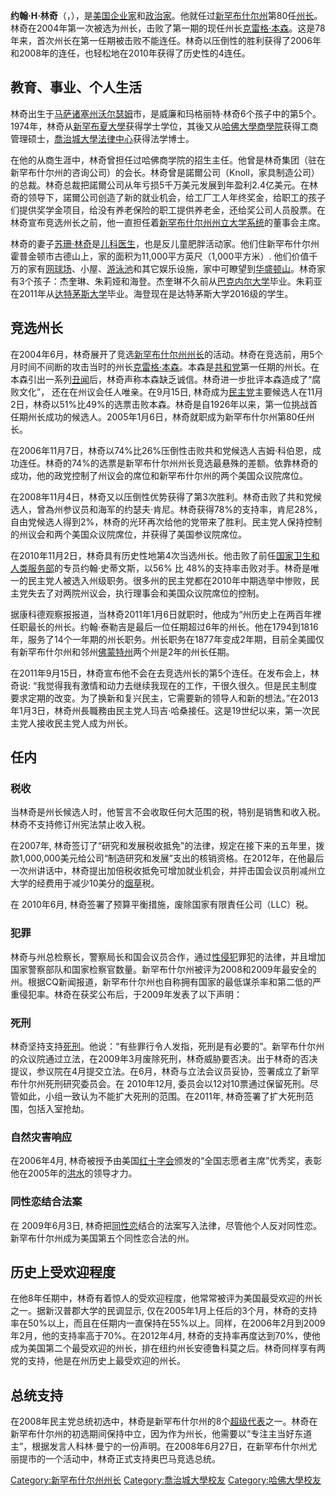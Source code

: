 {{multiple issues|
{{advert|time=2013-11-05T05:36:36+00:00}}
{{non-free|time=2013-11-05T05:36:36+00:00}}
{{blpunsourced|time=2013-11-06T02:52:11+00:00}}
{{copyedit|time=2013-11-06T02:52:11+00:00}}
}}
{{Infobox officeholder
|name        = John Lynch
|image       = Governor John Lynch.jpg
|caption     = 林奇為[[巴拉克·歐巴馬|巴拉克·歐巴馬]]助選（2008年）
|office      = 第80任[[新罕布夏州州長|新罕布夏州州長]]
|term_start  = 2005年1月6日
|term_end    = 2013年1月3日
|predecessor = [[克雷格·本森|克雷格·本森]]
|successor   = [[玛吉·哈桑|玛吉·哈桑]]
|birth_date  = {{birth date and age|1952|11|25}}
|birth_place = [[美國|美國]][[麻薩諸塞州|麻薩諸塞州]][[沃爾瑟姆_(麻薩諸塞州)|沃爾瑟姆]]
|death_date  = 
|death_place = 
|party       = [[民主黨_(美國)|民主黨]]
|spouse      = [[蘇珊·林奇|蘇珊·林奇]]
|children    = 杰奎琳<br>朱莉娅<br>海登
|alma_mater  = [[新罕布夏大學|新罕布夏大學]]<br>[[喬治城大學法律中心|喬治城大學]]<br>[[哈佛大學商學院|哈佛大學]]
|religion    = [[天主教|天主教]]
|signature   = John Lynch signature.svg
|residence   = [[新罕布夏州|新罕布夏州]][[霍普金頓_(新罕布夏州)|霍普金頓]]
}}

'''约翰·H·林奇'''（{{lang-en|John H. Lynch}}，{{bd|1952年|11月25日}}），是[[美国|美国]][[企业家|企业家]]和[[政治家|政治家]]。他就任过[[新罕布什尔州|新罕布什尔州]]第80任[[州长|州长]]。林奇在2004年第一次被选为州长，击败了第一期的现任州长[[克雷格·本森|克雷格·本森]]。这是78年来，首次州长在第一任期被击败不能连任。林奇以压倒性的胜利获得了2006年和2008年的连任，也轻松地在2010年获得了历史性的4连任。{{fact|林奇是新罕布什尔州历史上最受欢迎的州长。当他在任時，是美国州长中受欢迎程度最高之一。}}

==教育、事业、个人生活==
林奇出生于[[马萨诸塞州|马萨诸塞州]][[沃尔瑟姆|沃尔瑟姆]]市，是威廉和玛格丽特·林奇6个孩子中的第5个。1974年，林奇从[[新罕布夏大學|新罕布夏大學]]获得学士学位，其後又从[[哈佛大學商學院|哈佛大學商學院]]获得工商管理硕士，[[喬治城大學法律中心|喬治城大學法律中心]]获得法学博士。

在他的从商生涯中，林奇曾担任过哈佛商学院的招生主任。他曾是林奇集团（驻在新罕布什尔州的咨询公司）的会长。林奇曾是諾爾公司（Knoll，家具制造公司）的总裁。林奇总裁把諾爾公司从年亏损5千万美元发展到年盈利2.4亿美元。在林奇的领导下，諾爾公司创造了新的就业机会，给工厂工人年终奖金，给职工的孩子们提供奖学金项目，给没有养老保险的职工提供养老金，还给奖公司人员股票。在林奇宣布竞选州长之前，他一直担任着[[新罕布什尔州州立大学系统|新罕布什尔州州立大学系统]]的董事会主席。

林奇的妻子[[苏珊·林奇|苏珊·林奇]]是[[儿科|儿科]][[医生|医生]]，也是反儿童肥胖活动家。他们住新罕布什尔州霍普金顿市古德山上，家的面积为11,000平方英尺（1,000平方米）. 他们价值千万的家有[[网球场|网球场]]、小屋、[[游泳池|游泳池]]和其它娱乐设施，家中可瞭望到[[华盛顿山|华盛顿山]]。林奇家有3个孩子：杰奎琳、朱莉娅和海登。杰奎琳不久前从[[巴克内尔大学|巴克内尔大学]]毕业。朱莉亚在2011年从[[达特茅斯大学|达特茅斯大学]]毕业。海登现在是达特茅斯大学2016级的学生。

==竞选州长==
在2004年6月，林奇展开了竞选[[新罕布什尔州州长|新罕布什尔州州长]]的活动。林奇在竞选前，用5个月时间不间断的攻击当时的州长[[克雷格·本森|克雷格·本森]]。本森是[[共和黨_(美國)|共和党]]第一任期的州长。在本森引出一系列[[丑闻|丑闻]]后，林奇声称本森缺乏诚信。林奇进一步批评本森造成了“腐败文化”， 还在在州议会任人唯亲。在9月15日, 林奇成为[[民主黨_(美國)|民主党]]主要候选人在11月2日，林奇以51%比49%的选票击败本森。林奇是自1926年以来，第一位挑战首任期州长成功的候选人。2005年1月6日，林奇就职成为新罕布什尔州第80任州长。

在2006年11月7日，林奇以74%比26%压倒性击败共和党候选人吉姆·科伯恩，成功连任。林奇的74%的选票是新罕布什尔州州长竞选最悬殊的差额。依靠林奇的成功，他的政党控制了州议会的席位和新罕布什尔州的两个美国众议院席位。

在2008年11月4日，林奇又以压倒性优势获得了第3次胜利。林奇击败了共和党候选人，曾為州参议员和海军的约瑟夫·肯尼。林奇获得78%的支持率，肯尼28%，自由党候选人得到2%，林奇的光环再次给他的党带来了胜利。民主党人保持控制的州议会和两个美国众议院席位，并获得了美国参议院席位。

在2010年11月2日，林奇具有历史性地第4次当选州长。他击败了前任[[国家卫生和人类服务部|国家卫生和人类服务部]]的专员约翰·史蒂文斯，以56% 比 48%的支持率击败对手。林奇是唯一的民主党人被选入州级职务。很多州的民主党都在2010年中期选举中惨败，民主党失去了对两院州议会，执行理事会和美国众议院席位的控制。

据康科德观察报报道，当林奇2011年1月6日就职时，他成为“州历史上在两百年裡任职最长的州长。约翰·泰勒吉是最后一位任期超过6年的州长。他在1794到1816年，服务了14个一年期的州长职务。州长职务在1877年变成2年期，目前全美國仅有新罕布什尔州和邻州[[佛蒙特州|佛蒙特州]]两个州是2年的州长任期。

在2011年9月15日，林奇宣布他不会在去竞选州长的第5个连任。在发布会上，林奇说: “我觉得我有激情和动力去继续我现在的工作，干很久很久。但是民主制度要求定期的改变。为了换新和复兴民主，它需要新的领导人和新的想法。”在2013年1月3日，林奇州長職務由民主党人玛吉·哈桑接任。这是19世纪以来，第一次民主党人接收民主党人成为州长。

==任内==
===税收===
当林奇是州长候选人时，他誓言不会收取任何大范围的税，特别是销售和收入税。林奇不支持修订州宪法禁止收入税。

在2007年, 林奇签订了“研究和发展税收抵免”的法律，规定在接下来的五年里，拨款1,000,000美元给公司“制造研究和发展”支出的核销资格。在2012年，在他最后一次州讲话中，林奇提出加倍税收抵免可增加就业机会，并抨击国会议员削减州立大学的经费用于减少10美分的[[烟草|烟草]]税。

在 2010年6月, 林奇签署了预算平衡措施，废除国家有限責任公司（LLC）税。

===犯罪===
林奇与州总检察长，警察局长和国会议员合作，通过[[性侵犯|性侵犯]]罪犯的法律，并且增加国家警察部队和国家检察官数量。新罕布什尔州被评为2008和2009年最安全的州。根据CQ新闻报道，新罕布什尔州也自称拥有国家的最低谋杀率和第二低的严重侵犯率。林奇在获奖公布后，于2009年发表了以下声明：

{{quote|我很自豪地说，我们通过携手努力，在全国继续保持新罕布什尔州的“最安全的州”美誉。我们的低犯罪率早已成为生活和工作的一部分。重要的是，我们努力保持我们的高品质的生活。认识到这一点，我们应该花时间去感谢辛勤工作的执法工作者，每天让新罕布什尔州有安全的生活。}}

===死刑===
林奇坚持支持[[死刑|死刑]]。他说：“有些罪行令人发指，死刑是有必要的”。新罕布什尔州的众议院通过立法，在2009年3月废除死刑，林奇威胁要否决。出于林奇的否决提议，参议院在4月提交立法。在6月，林奇与立法会议员妥协，签署成立了新罕布什尔州死刑研究委员会。在 2010年12月, 委员会以12对10票通过保留死刑。尽管如此，小组一致认为不能扩大死刑的范围。在2011年, 林奇签署了扩大死刑范围，包括入室抢劫。

===自然灾害响应===
在2006年4月, 林奇被授予由美国[[红十字会|红十字会]]颁发的“全国志愿者主席”优秀奖，表彰他在2005年的[[洪水|洪水]]的领导才力。

===同性恋结合法案===
在 2009年6月3日, 林奇把[[同性恋|同性恋]]结合的法案写入法律，尽管他个人反对同性恋。新罕布什尔州成为美国第五个同性恋合法的州。

==历史上受欢迎程度==
在他8年任期中，林奇有着惊人的受欢迎程度，他常常被评为美国最受欢迎的州长之一。据新汉普郡大学的民调显示, 仅在2005年1月上任后的3个月，林奇的支持率在50%以上，而且在任期内一直保持在55%以上。同样，在2006年2月到2009年2月，他的支持率高于70%。在2012年4月, 林奇的支持率再度达到70%，使他成为美国第二个最受欢迎的州长，排在纽约州长安德鲁科莫之后。林奇同样享有两党的支持，他是在州历史上最受欢迎的州长。

==总统支持==
在2008年民主党总统初选中，林奇是新罕布什尔州的8个[[超级代表|超级代表]]之一。林奇在新罕布什尔州的初选期间保持中立，因为作为州长，他需要以“专注主当好东道主”，根据发言人科林·曼宁的一份声明。在2008年6月27日，在新罕布什尔州尤丽提市的一个活动中，林奇正式支持奥巴马竞选总统。

{{DEFAULTSORT:Lynch, John}}
[[Category:新罕布什尔州州长|Category:新罕布什尔州州长]]
[[Category:喬治城大學校友|Category:喬治城大學校友]]
[[Category:哈佛大學校友|Category:哈佛大學校友]]